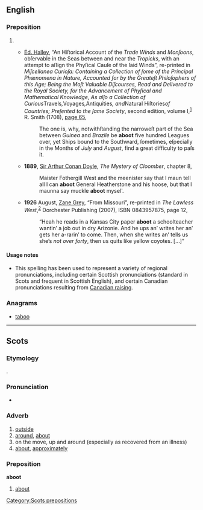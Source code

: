 ==English==

===Preposition===
{{en-prep}}

# {{eye dialect of|[[about]]}}
#* {{circa|1686}} [[w:Edmond Halley|Ed. Halley]], “An Hiſtorical Account of the ''Trade Winds'' and ''Monſoons'', obſervable in the Seas between and near the ''Tropicks'', with an attempt to aſſign the Phyſical Cauſe of the ſaid Winds”, re-printed in ''Miſcellanea Curioſa: Containing a Collection of ſome of the Principal Phænomena in Nature, Accounted for by the Greateſt Philoſophers of this Age; Being the Moſt Valuable Diſcourses, Read and Delivered to the Royal Society, for the Advancement of Phyſical and Mathematical Knowledge, As alſo a Collection of Curious ''Travels'', ''Voyages'', ''Antiquities'', and ''Natural Hiſtories'' of Countries; Preſented to the ſame Society'', second edition, volume I,<sup>[http://books.google.com/books?id=sb04AAAAMAAJ]</sup> R. Smith (1708), [http://books.google.com/books?id=sb04AAAAMAAJ&amp;pg=PA65&amp;dq=%22aboot%22 page 65],
#*: The one is, why, notwithſtanding the narroweſt part of the Sea between ''Guinea'' and ''Brazile'' be '''aboot''' five hundred Leagues over, yet Ships bound to the Southward, ſometimes, eſpecially in the Months of ''July'' and ''August'', find a great difficulty to paſs it.
#* '''1889''', [[w:Arthur_Conan_Doyle|Sir Arthur Conan Doyle]], ''The Mystery of Cloomber'', chapter 8,
#*: Maister Fothergill West and the meenister say that I maun tell all I can '''aboot''' General Heatherstone and his hoose, but that I maunna say muckle '''aboot''' mysel'.
#* '''1926''' August, [[w:Zane Grey|Zane Grey]], “From Missouri”, re-printed in ''The Lawless West'',<sup>[http://books.google.com/books?id=o0brOTCrQ5oC]</sup> Dorchester Publishing (2007), ISBN 0843957875, page 12,
#*: “Heah he reads in a Kansas City paper '''aboot''' a schoolteacher wantin’ a job out in dry Arizonie. And he ups an’ writes her an’ gets her a-rarin’ to come. Then, when she writes an’ tells us she’s ''not over forty'', then us quits like yellow coyotes. […]”

====Usage notes====
* This spelling has been used to represent a variety of regional pronunciations, including certain Scottish pronunciations (standard in Scots and frequent in Scottish English), and certain Canadian pronunciations resulting from [[w:Canadian raising|Canadian raising]].

===Anagrams===
* [[taboo#English|taboo]]

----

==Scots==

===Etymology===
{{etyl|ang|sco}} {{term|onbutan|onbūtan}}.

===Pronunciation===
* {{IPA|/əˈbut/|lang=sco}}

===Adverb===
{{sco-adv|-}}

# [[outside]]
# [[around]], [[about]]
# on the move, up and around (especially as recovered from an illness)
# [[about]], [[approximately]]

===Preposition===
'''aboot'''

# [[about]]

[[Category:Scots prepositions]]